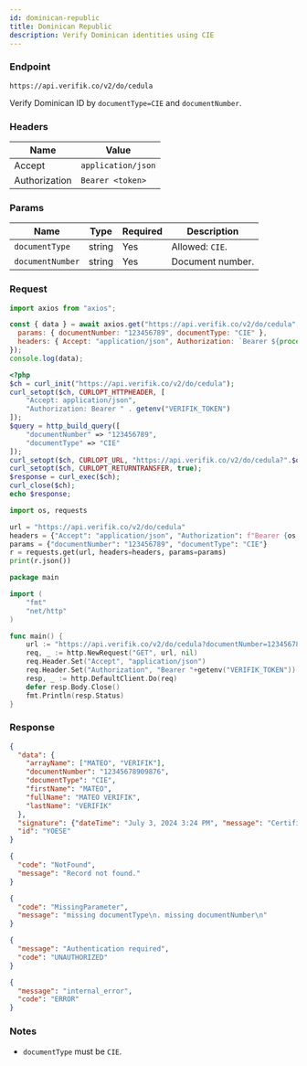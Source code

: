 ```yaml
---
id: dominican-republic
title: Dominican Republic
description: Verify Dominican identities using CIE
---
```



### Endpoint

```
https://api.verifik.co/v2/do/cedula
```

Verify Dominican ID by `documentType=CIE` and `documentNumber`.

### Headers

| Name | Value |
| --- | --- |
| Accept | `application/json` |
| Authorization | `Bearer <token>` |

### Params

| Name | Type | Required | Description |
| --- | --- | --- | --- |
| `documentType` | string | Yes | Allowed: `CIE`. |
| `documentNumber` | string | Yes | Document number. |

### Request

<Tabs>
  <TabItem value="node" label="Node.js">

```javascript
import axios from "axios";

const { data } = await axios.get("https://api.verifik.co/v2/do/cedula", {
  params: { documentNumber: "123456789", documentType: "CIE" },
  headers: { Accept: "application/json", Authorization: `Bearer ${process.env.VERIFIK_TOKEN}` },
});
console.log(data);
```

  </TabItem>
  <TabItem value="php" label="PHP">

```php
<?php
$ch = curl_init("https://api.verifik.co/v2/do/cedula");
curl_setopt($ch, CURLOPT_HTTPHEADER, [
    "Accept: application/json",
    "Authorization: Bearer " . getenv("VERIFIK_TOKEN")
]);
$query = http_build_query([
    "documentNumber" => "123456789",
    "documentType" => "CIE"
]);
curl_setopt($ch, CURLOPT_URL, "https://api.verifik.co/v2/do/cedula?".$query);
curl_setopt($ch, CURLOPT_RETURNTRANSFER, true);
$response = curl_exec($ch);
curl_close($ch);
echo $response;
```

  </TabItem>
  <TabItem value="python" label="Python">

```python
import os, requests

url = "https://api.verifik.co/v2/do/cedula"
headers = {"Accept": "application/json", "Authorization": f"Bearer {os.getenv('VERIFIK_TOKEN')}"}
params = {"documentNumber": "123456789", "documentType": "CIE"}
r = requests.get(url, headers=headers, params=params)
print(r.json())
```

  </TabItem>
  <TabItem value="go" label="Go">

```go
package main

import (
    "fmt"
    "net/http"
)

func main() {
    url := "https://api.verifik.co/v2/do/cedula?documentNumber=123456789&documentType=CIE"
    req, _ := http.NewRequest("GET", url, nil)
    req.Header.Set("Accept", "application/json")
    req.Header.Set("Authorization", "Bearer "+getenv("VERIFIK_TOKEN"))
    resp, _ := http.DefaultClient.Do(req)
    defer resp.Body.Close()
    fmt.Println(resp.Status)
}
```

  </TabItem>
</Tabs>

### Response

<Tabs>
  <TabItem value="200" label="200">

```json
{
  "data": {
    "arrayName": ["MATEO", "VERIFIK"],
    "documentNumber": "12345678909876",
    "documentType": "CIE",
    "firstName": "MATEO",
    "fullName": "MATEO VERIFIK",
    "lastName": "VERIFIK"
  },
  "signature": {"dateTime": "July 3, 2024 3:24 PM", "message": "Certified by Verifik.co"},
  "id": "YOESE"
}
```

  </TabItem>
  <TabItem value="404" label="404">

```json
{
  "code": "NotFound",
  "message": "Record not found."
}
```

  </TabItem>
  <TabItem value="409" label="409">

```json
{
  "code": "MissingParameter",
  "message": "missing documentType\n. missing documentNumber\n"
}
```

  </TabItem>
  <TabItem value="401" label="401">

```json
{
  "message": "Authentication required",
  "code": "UNAUTHORIZED"
}
```

  </TabItem>
  <TabItem value="500" label="500">

```json
{
  "message": "internal_error",
  "code": "ERROR"
}
```

  </TabItem>
</Tabs>

### Notes

- `documentType` must be `CIE`.

